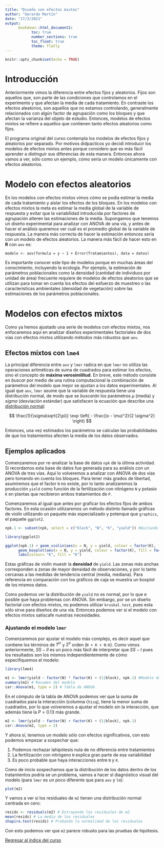 ```yaml
---
title: "Diseño con efectos mixtos"
author: "Gerardo Martín"
date: "17/3/2021"
output:
      bookdown::html_document2:
            toc: true 
            number_sections: true
            toc_float: true
            theme: flatly
---
```


```r
knitr::opts_chunk$set(echo = TRUE)
```

# Introducción

Anteriormente vimos la diferencia entre efectos fijos y aleatorios. Fijos son aquellos que, son parte de las condiciones que controlamos en el experimento y que afectan la media de cada tratamiento. En contraste los efectos aleatorios, son aquellos que no estamos controlando, generalmente relacionados con algún factor de agrupación como los bloques y que afectan la varianza del objeto de estudio. Entonces, modelos de efectos mixtos se refiere a aquellos que contienen tanto efectos aleatorios como fijos.

El programa original del curso contempla los modelos de efectos fijos y aleatorios por separado. Por motivos didpacticos yo decidí introducir los modelos de efectos mixtos antes porque considero que es más fácil aprender a distinguir sus diferencias de esta manera. Entonces ahora vamos a ver, sólo como un ejemplo, cómo sería un modelo únicamente con efectos aleatorios.

# Modelo con efectos aleatorios

En los modelos con efectos mixtos vimos cómo se podía estimar la media de cada tratamiento y aislar los efectos de los bloques. En los modelos con efectos mixtos la meta es estimar la media global de la variable de respuesta y evitar que la variabilidad introducida por factores de agrupación alteren las estimaciones de la media. Supongamos que tenemos un diseño experimental para analizar con ANOVA de una vía, y antes de hacer el análisis queremos ver cuál es el promedio global de la variable de respuesta. La manera más correcta de hacer la estimación entonces sería con un modelo de efectos aleatorios. La manera más fácil de hacer esto en **R** con `aov` es:

`modelo <- aov(formula = y ~ 1 + Error(Tratamientos), data = datos)`

Es importante conocer este tipo de modelos porque en muchas áreas del conocimiento, incluyendo la ecología. Por ejemplo, la estimación de parámetros poblacionales como la densidad (cantidad de individuos por unidad de área) frecuente requiere de modelos de efectos aleatorios que se utilizan para tomar en cuenta los efectos del esfuerzo de muestreo o las características ambientales (densidad de vegetación) sobre las estimaciones de los parámetros poblacionales.

# Modelos con efectos mixtos

Como ya hemos ajustado una serie de modelos con efectos mixtos, nos enfocaremos aquí en analizar diseños experimentales factoriales de dos vías con efectos mixtos utilizando métodos más robustos que `aov`.

## Efectos mixtos con `lme4`

La principal diferencia entre `aov` y `lmer` radica en que `lmer` no utiliza las operaciones aritméticas de suma de cuadrados para estimar los efectos, sino el concepto de **máxima verosimilitud**. En breve, este método consiste en *buscar* por medio de una rutina computacional la combinación de parámetros del modelo que mejor se ajustan a los datos experimentales. Al igual que `aov`, `lmer` asume que la variable de respuesta tiene una distribución normal, de modo que se *buscarán* los parámetros $\mu$ (media) y $sigma$ (desviación estándar) que satisfacen la ecuación que describe una [distribución normal](https://es.wikipedia.org/wiki/Distribuci%C3%B3n_normal):

$$
\frac{1}{\sigma\sqrt{2\pi}} \exp \left( - \frac{(x - \mu)^2}{2 \sigma^2} \right)
$$

Entonces, una vez estimados los parámetros se calculan las probabilidades de que los tratamientos afecten la media de los datos observados.

## Ejemplos aplicados

Comenzaremos por re-analizar la base de datos `npk` de la última actividad. Si recordamos esta base de datos fue generada para su análisis con un ANOVA de tres vías. Aquí lo volveremos a analizar con ANOVA de dos vías pero tomando en cuenta los bloques. Para tener más grados de libertad, asumiremos que el factor `N` no existe, por lo tanto analizaremos la producción `yield` como función de la fertilización con nitrógeno `N` y potasio `K` en plantas que recibieron ambos tratamientos de `P`.

Comenzaremos al igual que antes por graficar los efectos fijos de ambos factores. En esta ocasión utilizaremos un método distinto llamado gráficas de violín utilizando un paquete más especializado y potenque que `graphics`, el paquete `ggplot2`.

```r
npk.1 <- subset(npk, select = c("block", "N", "K", "yield")) #Quitando la columna N

library(ggplot2)

ggplot(npk.1) + geom_violin(aes(x = N, y = yield, colour = factor(K), fill = factor(K)), alpha = 0.3) +
      geom_boxplot(aes(x = N, y = yield, colour = factor(K), fill = factor(K)), alpha = 0.1) + 
      labs(colour= "K", fill = "K")
```

Estas gráficas de violín muestr la **densidad** de `yield`. Las zonas más anchas corresponden a zonas de mayor densidad de observaciones, y por lo tanto cercanas a las medidas de tendencia central (media, mediana). Para referencia en comparación con los gráficos de caja se muestra un boxplot de los mismos datos.

Como podemos ver la distribución de `yield` no es normal, por lo que e posible que haya problemas con ANOVA. Sin embargo, por se un diseño factorial con efectos mixtos, no podemos utilizar `kruskal.test`, pues esta sólo sirve para diseños de una vía. Entonces podemos ver si el modelo con efectos mixtos satiscafe nuestras necesidades.

### Ajustando el modelo `lmer`

Comenzaremos por ajustar el modelo más complejo, es decir aquel que contiene los términos de $1^{er}$ y $2^o$ orden (`N + K + N:K`). Como vimos anteriormente, $SS-II$ es un poco más fácil de interpretar que $SS-I$ pues los resultados son los mismos independientemente de cómo especifiquemos el modelo:

```r
library(lme4)

m1 <- lmer(yield ~ factor(N) * factor(K) + (1|block), npk.1) #Modelo de efectos mixtos
summary(m1) # Resumen del modelo
car::Anova(m1, type = 2) # Tabla de ANOVA
```

En el cómputo de la tabla de ANOVA podemos ver que la suma de cuadrados para la interacción (columna `Chisq`), tiene la menor suma de cuadrados, por lo que volveremos a ajustar el modelo sin la interacción, que además tiene la $P = 0.13$ más grande.

```r
m2 <- lmer(yield ~ factor(N) + factor(K) + (1|block), npk.1)
car::Anova(m2, type = 2)
```

Y ahora sí, tenemos un modelo sólo con efectos significativos, con esto podemos empezar a sospechar que:

1. Podemos rechazar lahipótesis nula de no diferencia entre tratamientos
2. La fertilización con nitrógeno `N` explica gran parte de esa variabilidad
3. Es poco probable que haya interacciones entre `N` y `K`.

Como de inicio sospechamos que la distribución de los datos dentro de los tratamientos podría se un problema, vamos a hacer sl diagnóstico visual del modelo (para `lmer` es un poco diferente que para `aov` y `lm`):

```r
plot(m2)
```

Y vamos a ver si los residuales de `m2` tienen una distribución normal centrada en cero:

```r
resids <- residuals(m2) # Extrayendo los residuales de m2
mean(resids) # La media de los residuales
shapiro.test(resids) # Probando la normalidad de los residuales
```

Con esto podemos ver que `m2` parece robusto para las pruebas de hipótesis.

[Regresar al índice del curso](../index.html)

